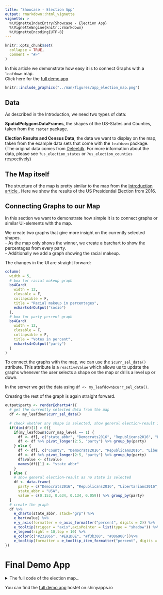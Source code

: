 ```yaml
---
title: "Showcase - Election App"
output: rmarkdown::html_vignette
vignette: >
  %\VignetteIndexEntry{Showcase - Election App}
  %\VignetteEngine{knitr::rmarkdown}
  %\VignetteEncoding{UTF-8}
---
```


```r
knitr::opts_chunk$set(
  collapse = TRUE,
  comment = "#>"
)
```
In this article we demonstrate how easy it is to connect Graphs with a `leafdown` map. <br>
Click here for the [full demo app](https://pega.shinyapps.io/election16/)
```r
knitr::include_graphics("../man/figures/app_election_map.png")
```

## Data
As described in the Introduction, we need two types of data:

**SpatialPolygonsDataFrames**, the shapes of the US-States and Counties, taken from the `raster` package.

**Election Results and Census Data**, the data we want to display on the map, taken from the example data sets that come with the `leafdown` package.
(The original data comes from [Deleetdk](https://github.com/Deleetdk/USA.county.data). For more information about the data, please see `?us_election_states` or `?us_election_counties` respectively)

## The Map itself
The structure of the map is pretty similar to the map from the [Introduction article.](https://hoga-it.github.io/leafdown/articles/Introduction.html).
Here we show the results of the US Presidential Election from 2016.

## Connecting Graphs to our Map
In this section we want to demonstrate how simple it is to connect graphs or similar UI-elements with the map.

We create two graphs that give more insight on the currently selected shapes. </br>
- As the map only shows the winner, we create a barchart to show the percentages from every party. </br>
- Additionally we add a graph showing the racial makeup.

The changes in the UI are straight forward:
```r
column(
  width = 5,
  # box for racial makeup graph
  bs4Card(
    width = 12,
    closable = F,
    collapsible = F,
    title = "Racial makeup in percentages",
    echarts4rOutput("socio")
  ),
  # box for party percent graph
  bs4Card(
    width = 12,
    closable = F,
    collapsible = F,
    title = "Votes in percent",
    echarts4rOutput("party")
  )
)
```

To connect the graphs with the map, we can use the `$curr_sel_data()` attribute.
This attribute is a `reactiveValue` which allows us to update the graphs whenever the user selects a shape on the map or drills a level up or down.

In the server we get the data using `df <- my_leafdown$curr_sel_data()`. 

Creating the rest of the graph is again straight forward.

```r
output$party <- renderEcharts4r({
  # get the currently selected data from the map
  df <- my_leafdown$curr_sel_data()
  
  # check whether any shape is selected, show general election-result if nothing is selected
  if(dim(df)[1] > 0){
    if(my_leafdown$curr_map_level == 1) {
      df <- df[, c("state_abbr", "Democrats2016", "Republicans2016", "Libertarians2016", "Green2016")]
      df <- df %>% pivot_longer(2:5, "party") %>% group_by(party)
    } else {
      df <- df[, c("County", "Democrats2016", "Republicans2016", "Libertarians2016", "Green2016")]
      df <- df %>% pivot_longer(2:5, "party") %>% group_by(party)
      df$value <- df$value
      names(df)[1] <- "state_abbr"
    }
  } else {
    # show general election-result as no state is selected
    df <- data.frame(
      party = c("Democrats2016", "Republicans2016", "Libertarians2016", "Green2016"),
      state_abbr = "USA",
      value = c(0.153, 0.634, 0.134, 0.059)) %>% group_by(party)
  }
  # create the graph
  df %>%
    e_charts(state_abbr, stack="grp") %>%
    e_bar(value) %>%
    e_y_axis(formatter = e_axis_formatter("percent", digits = 2)) %>%
    e_tooltip(trigger = "axis",axisPointer = list(type = "shadow")) %>%
    e_legend(right = 10,top = 10) %>%
    e_color(c("#232066", "#E91D0E", "#f3b300", "#006900"))%>%
    e_tooltip(formatter = e_tooltip_item_formatter("percent", digits = 2))
})
```

# Final Demo App
<details>
<summary>The full code of the election map...</summary>
**Note:** The shapes have to be manually downloaded before the app can be used.</br>
In the given election_app the shapes have also been simplified to 0.5% of their original size. 
```r
states <- raster::getData(country = "USA", level = 1)
counties <- raster::getData(country = "USA", level = 2)
# TODO replace the path to your downloaded shapes in the server code
```

```r
library(shiny)
library(bs4Dash)
library(shinyjs)
library(leaflet)
library(leafdown)
library(echarts4r)
library(dplyr)
library(tidyr)
library(RColorBrewer)

ui = bs4DashPage(
  title = "Leafdown Showcase - USA Election Data",
  navbar = bs4DashNavbar(tags$h3("Leafdown Showcase - USA Election Data", style = "margin-bottom: .2rem;")),
  bs4DashSidebar(disable = TRUE),
  body = bs4DashBody(
    # set the background of the map-container to be white
    tags$head(
      tags$style(HTML(".leaflet-container { background: #fff; height: 100%}")),
      # workaround for the NA in leaflet legend see https://github.com/rstudio/leaflet/issues/615
      tags$style(HTML(".leaflet-control div:last-child {clear: both;}")),
      tags$style(HTML(".card {height: 100%;}")),
      tags$style(HTML(".col-sm-12:last-child .card {margin-bottom: 0 !important;}")),
      tags$style(HTML("#leafdown {height: 80% !important; margin-top: 10px; margin-bottom: 10px;}"))
    ),
    # we need shinyjs for the leafdown map
    useShinyjs(),
    fluidRow(
      # a card for the map
      bs4Card(
        title = "Map",
        closable = F,
        collapsible = F,
        width = 6,
        # a dropdown to select what KPI should be displayed on the map
        selectInput("map_sel", "Select what KPI to display on the map:",
                    c("Votes" = "votes","Unemployment" = "unemployment")),
        # the two buttons used for drilling
        actionButton("drill_down", "Drill Down"),
        actionButton("drill_up", "Drill Up"),
        # the actual map element
        leafletOutput("leafdown")
      ),

      # a column with the two graphs
      column(
        width = 6,
        # box for racial makeup graph
        bs4Card(
          width = 12,
          closable = F,
          collapsible = F,
          title = "Racial makeup in percentages",
          echarts4rOutput("socio")
        ),
        # box for party percent graph
        bs4Card(
          width = 12,
          closable = F,
          collapsible = F,
          title = "Votes in percent",
          echarts4rOutput("party")
        )
      )
    )
  )
)

percent <- function(x, digits = 2, format = "f", ...) {      # Create user-defined function
  paste0(formatC(x * 100, format = format, digits = digits, ...), "%")
}

create_labels <- function(data, map_level) {
  labels <- sprintf(
    "<strong>%s</strong><br/>
    Democrats: %s<br/>
    Republicans: %s<br/>
    Libertarians: %s<br/>
    Green: %s<br/>
    </sup>",
    data[, paste0("NAME_", map_level)],
    percent(data$Democrats2016),
    percent(data$Republicans2016),
    percent(data$Libertarians2016),
    percent(data$Green2016)
  )
  labels %>% lapply(htmltools::HTML)
}

# Define server for leafdown app
server <- function(input, output) {
  # load the shapes for the two levels
  # TODO load the shapes you have downloaded via the raster package
  states <- readRDS("us1.RDS")
  counties <- readRDS("us2.RDS")
  spdfs_list <- list(states, counties)

  # create leafdown object
  my_leafdown <- Leafdown$new(spdfs_list, "leafdown", input)

  rv <- reactiveValues()
  rv$update_leafdown <- 0

  # observers for the drilling buttons
  observeEvent(input$drill_down, {
    my_leafdown$drill_down()
    rv$update_leafdown <- rv$update_leafdown + 1
  })

  observeEvent(input$drill_up, {
    my_leafdown$drill_up()
    rv$update_leafdown <- rv$update_leafdown + 1
  })
  
  data <- reactive({
    req(rv$update_leafdown)
    # fetch the current metadata from the leafdown object
    data <- my_leafdown$curr_data

    # join the metadata with the election-data.
    # depending on the map_level we have different election-data so the 'by' columns for the join are different
    if(my_leafdown$curr_map_level == 2) {
      data$ST <- substr(data$HASC_2, 4, 5)
      # there are counties with the same name in different states so we have to join on both
      data <- left_join(data, us_election_counties, by = c("NAME_2", "ST"))
    } else {
      data$ST <- substr(data$HASC_1, 4, 5)
      data <- left_join(data, us_election_states, by = "ST")
    }
    # add the data back to the leafdown object
    my_leafdown$add_data(data)
    data
  })

  # this is where the leafdown magic happens
  output$leafdown <- renderLeaflet({
    req(spdfs_list)
    req(data)

    data <- data()

    # depending on the selected KPI in the dropdown we show different data
    if(input$map_sel == "unemployment") {
      data$y <- data$Unemployment * 100
      fillcolor <- leaflet::colorNumeric("Greens", data$y)
      legend_title <- "Unemployment in Percent"
    } else {
      data$y <- ifelse(data$Republicans2016 > data$Democrats2016, "Republicans", "Democrats")
      fillcolor <- leaflet::colorFactor(c("#232066", "#E91D0E"), data$y)
      legend_title <- "Winning Party"
    }

    labels <- create_labels(data, my_leafdown$curr_map_level)
    # draw the leafdown object
    my_leafdown$draw_leafdown(
      fillColor = ~fillcolor(data$y),
      weight = 3, fillOpacity = 1, color = "white", label = labels) %>%
      # set the view to be center on the USA
      setView(-95, 39,  4)  %>%
      # add a nice legend
      addLegend(pal = fillcolor,
                values = ~data$y,
                title = legend_title,
                opacity = 1)
  })

    # depending on the selected KPI in the dropdown we show different data
    if(input$map_sel == "unemployment") {
      data$y <- data$Unemployment * 100
      fillcolor <- leaflet::colorNumeric("Greens", data$y)
      legend_title <- "Unemployment in Percent"
    } else {
      data$y <- ifelse(data$Republicans2016 > data$Democrats2016, "Republicans", "Democrats")
      fillcolor <- leaflet::colorFactor(c("#232066", "#E91D0E"), data$y)
      legend_title <- "Winning Party"
    }

    # add the data back to the leafdown object
    my_leafdown$add_data(data)
    labels <- create_labels(data, my_leafdown$curr_map_level)
    # draw the leafdown object
    my_leafdown$draw_leafdown(
      fillColor = ~fillcolor(data$y),
      weight = 3, fillOpacity = 1, color = "white", label = labels) %>%
      # set the view to be center on the USA
      setView(-95, 39,  4)  %>%
      # add a nice legend
      addLegend(pal = fillcolor,
                values = ~data$y,
                title = legend_title,
                opacity = 1)
  })

  # plots
  output$socio <- renderEcharts4r({
    df <- my_leafdown$curr_sel_data()
    # check whether any shape is selected, show basic info for the whole usa if nothing is selected
    if(dim(df)[1] > 0){
      if(my_leafdown$curr_map_level == 1) {
        df <- df[, c("State", "Hispanic", "White", "Black", "Asian", "Amerindian", "Other")]
        df <- df %>% pivot_longer(2:7, "race") %>% group_by(State)
        df$value <- round(df$value, 2)
      } else {
        df <- df[, c("County", "Hispanic", "White", "Black", "Asian", "Amerindian", "Other")]
        df <- df %>% pivot_longer(2:7, "race") %>% group_by(County)
        df$value <- round(df$value/100, 2)
      }
    } else {
      # show basic info for the whole usa as no state is selected
      df <- data.frame(
        ST = "USA",
        race = c("Hispanic", "White", "Black", "Asian", "Amerindian", "Other"),
        value = c(0.15, 0.634, 0.134, 0.059, 0.015, 0.027)) %>% group_by(ST)
    }
    # create the graph
    df %>%
      e_charts(race) %>%
      e_bar(value) %>%
      e_tooltip(trigger = "axis",axisPointer = list(type = "shadow")) %>%
      e_y_axis(splitArea = list(show = FALSE),
               splitLine = list(show = FALSE),
               formatter = e_axis_formatter("percent", digits = 2)) %>%
      e_legend(orient = 'vertical',right = 10,top = 10) %>%
      e_color(brewer.pal(nrow(df), "Set3")) %>%
      e_tooltip(formatter = e_tooltip_item_formatter("percent"))
  })

  output$party <- renderEcharts4r({
    df <- my_leafdown$curr_sel_data()
    # check whether any shape is selected, show general election-result if nothing is selected
    if(dim(df)[1] > 0){
      if(my_leafdown$curr_map_level == 1) {
        df <- df[, c("ST", "Democrats2016", "Republicans2016", "Libertarians2016", "Green2016")]
        df <- df %>% pivot_longer(2:5, "party") %>% group_by(party)
      } else {
        df <- df[, c("County", "Democrats2016", "Republicans2016", "Libertarians2016", "Green2016")]
        df <- df %>% pivot_longer(2:5, "party") %>% group_by(party)
        df$value <- df$value
        names(df)[1] <- "ST"
      }
    } else {
      # show general election-result as no state is selected
      df <- data.frame(
        party = c("Democrats2016", "Republicans2016", "Libertarians2016", "Green2016"),
        ST = "USA",
        value = c(0.153, 0.634, 0.134, 0.059)) %>% group_by(party)
    }
    # create the graph
    df %>%
      e_charts(ST, stack="grp") %>%
      e_bar(value) %>%
      e_y_axis(formatter = e_axis_formatter("percent", digits = 2)) %>%
      e_tooltip(trigger = "axis",axisPointer = list(type = "shadow")) %>%
      e_legend(right = 10,top = 10) %>%
      e_color(c("#232066", "#E91D0E", "#f3b300", "#006900"))%>%
      e_tooltip(formatter = e_tooltip_item_formatter("percent", digits = 2))
  })
}
```
</details>

You can find the [full demo app](https://pega.shinyapps.io/election16/) hostet on shinyapps.io

